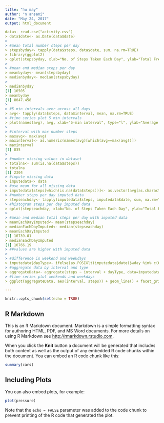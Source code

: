 ---
title: "hw may"
author: "n ansani"
date: "May 24, 2017"
output: html_document

data<- read.csv("activity.csv")
> data$date<- as.Date(data$date)
> 
> #mean total number steps per day
> stepsbyday<- tapply(data$steps, data$date, sum, na.rm=TRUE)
> library(ggplot2)
> qplot(stepsbyday, xlab="No. of Steps Taken Each Day", ylab="Total Frequency", binwidth=500)
> 
> #mean and median steps per day
> meanbyday<- mean(stepsbyday)
> medianbyday<- median(stepsbyday)
> 
> medianbyday
[1] 10505
> meanbyday
[1] 8047.458
> 
> #5 min intervals aver across all days
> avg<- tapply(data$steps, data$interval, mean, na.rm=TRUE)
> #time series plot 5 min intervals
> plot(names(avg), avg, xlab="5-min interval", type="l", ylab="Average no. of steps")
> 
> #interval with max number steps
> maxavg<- max(avg)
> maxinterval<- as.numeric(names(avg)[which(avg==max(avg))])
> maxinterval
[1] 835
> 
> #number missing values in dataset
> totalna<- sum(is.na(data$steps))
> totalna
[1] 2304
> #impute missing data
> imputedata<- data
> #use mean for all missing data
> imputedata$steps[which(is.na(data$steps))]<- as.vector(avg[as.character(data[which(is.na(data$steps)),3])])
> #number steps per day imputed data
> stepseachday<- tapply(imputedata$steps, imputedata$date, sum, na.rm=TRUE)
> #histogram steps per day imputed data
> qplot(stepseachday, xlab="No. of Steps Taken Each Day", ylab="Total Frequency", binwidth=500)
> 
> #mean and median total steps per day with imputed data
> meanEachDayImputed<- mean(stepseachday)
> medianEachDayImputed<- median(stepseachday)
> meanEachDayImputed
[1] 10739.01
> medianEachDayImputed
[1] 10766.19
> ##values are higher with imputed data
> 
> #difference in weekend and weekdays
> imputedata$dayType<- ifelse(as.POSIXlt(imputedata$date)$wday %in% c(0,6), "weekends","weekdays")
> #aggregate data by interval and type
> aggregateData<- aggregate(steps ~ interval + dayType, data=imputedata, mean)
> #time series plot weekends and weekdays
> ggplot(aggregateData, aes(interval, steps)) + geom_line() + facet_grid(dayType ~ .) + xlab("5-minute interval") + ylab("avarage number of steps")

---

```{r setup, include=FALSE}
knitr::opts_chunk$set(echo = TRUE)
```

## R Markdown

This is an R Markdown document. Markdown is a simple formatting syntax for authoring HTML, PDF, and MS Word documents. For more details on using R Markdown see <http://rmarkdown.rstudio.com>.

When you click the **Knit** button a document will be generated that includes both content as well as the output of any embedded R code chunks within the document. You can embed an R code chunk like this:

```{r cars}
summary(cars)
```

## Including Plots

You can also embed plots, for example:

```{r pressure, echo=FALSE}
plot(pressure)
```

Note that the `echo = FALSE` parameter was added to the code chunk to prevent printing of the R code that generated the plot.

